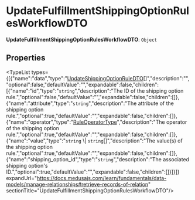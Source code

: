
# UpdateFulfillmentShippingOptionRulesWorkflowDTO

 **UpdateFulfillmentShippingOptionRulesWorkflowDTO**: `Object`

## Properties

<TypeList types={[{"name":"data","type":"[UpdateShippingOptionRuleDTO](../../../fulfillment/interfaces/fulfillment.UpdateShippingOptionRuleDTO/page.mdx)[]","description":"","optional":false,"defaultValue":"","expandable":false,"children":[{"name":"id","type":"`string`","description":"The ID of the shipping option rule.","optional":false,"defaultValue":"","expandable":false,"children":[]},{"name":"attribute","type":"`string`","description":"The attribute of the shipping option rule.","optional":true,"defaultValue":"","expandable":false,"children":[]},{"name":"operator","type":"[RuleOperatorType](../../../fulfillment/types/fulfillment.RuleOperatorType/page.mdx)","description":"The operator of the shipping option rule.","optional":true,"defaultValue":"","expandable":false,"children":[]},{"name":"value","type":"`string` \\| `string`[]","description":"The value(s) of the shipping option rule.","optional":true,"defaultValue":"","expandable":false,"children":[]},{"name":"shipping_option_id","type":"`string`","description":"The associated shipping option's ID.","optional":true,"defaultValue":"","expandable":false,"children":[]}]}]} expandUrl="https://docs.medusajs.com/learn/fundamentals/data-models/manage-relationships#retrieve-records-of-relation" sectionTitle="UpdateFulfillmentShippingOptionRulesWorkflowDTO"/>
